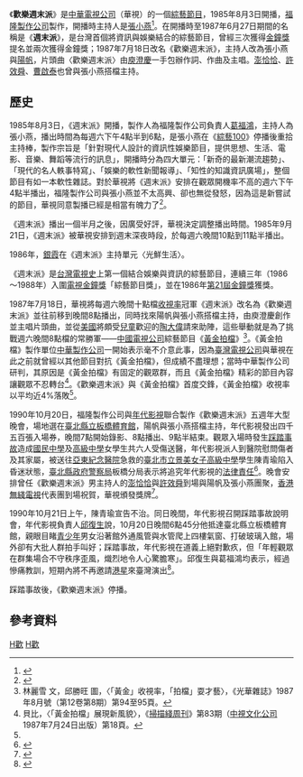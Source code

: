 {{Infobox television
| 名稱 = 歡樂週末派
| 英文名稱 = 
| 圖片 = 
| 圖說 = 
| 分類 = 綜藝節目
| 語言 = [[國語|國語]]
| 字幕 = [[中文|中文]]
| 機位 = 
| 視訊制式 = [[NTSC制式|NTSC制式]]
| 每集長 = 
| 集數 = 
| 製作人 = [[葛福鴻|葛福鴻]]
| 製作公司 = [[金星娛樂|福隆製作公司]]
| 主持 = [[張小燕_(臺灣)|張小燕]]<br>→張小燕、[[陽帆|陽帆]]
| 主演 = 
| 標語 = （夏天：）清涼有勁週末派，耶！<br>（冬天：）熱情有勁週末派，耶！
| 旁白 = 
| 監製 = 
| 國家 = {{ROC-TW}}
| 電視網 = [[中華電視公司|中華電視公司]]
| 播出國家 = {{TWN}}
| 開始 = {{start date|1985|08|03}}
| 結束 = {{end date|1990||}}
| website =  
}}
{{NoteUTC+8}}
《'''歡樂週末派'''》是[[中華電視公司|中華電視公司]]（華視）的一個[[綜藝節目|綜藝節目]]，1985年8月3日開播，[[金星娛樂|福隆製作公司]]製作，開播時主持人是[[張小燕_(臺灣)|張小燕]]<ref>{{Cite news|url=|author=李亞|title=黑得發亮的李柏巨|magazine=《華視綜合週刊》第743期|publisher=華視綜合週刊社|date=1986-01-12|accessdate=2016-02-02|language=zh-tw|pages=51－53}}</ref>。在開播時至1987年6月27日期間的名稱是《'''週末派'''》，是台灣首個將資訊與娛樂結合的綜藝節目，曾經三次獲得[[金鐘獎|金鐘獎]]提名並兩次獲得金鐘獎；1987年7月18日改名《歡樂週末派》，主持人改為張小燕與[[陽帆|陽帆]]，片頭曲〈歡樂週末派〉由[[庾澄慶|庾澄慶]]一手包辦作詞、作曲及主唱。[[澎恰恰|澎恰恰]]、[[許效舜|許效舜]]、[[曹啟泰|曹啟泰]]也曾與張小燕搭檔主持。

==歷史==
1985年8月3日，《週末派》開播，製作人為福隆製作公司負責人[[葛福鴻|葛福鴻]]，主持人為張小燕，播出時間為每週六下午4點半到6點，是張小燕在《[[綜藝100|綜藝100]]》停播後重拾主持棒，製作宗旨是「針對現代人設計的資訊性娛樂節目，提供思想、生活、電影、音樂、舞蹈等流行的訊息」，開播時分為四大單元：「新奇的最新潮流趨勢」、「現代的名人軼事特寫」、「娛樂的軟性新聞報導」、「知性的知識資訊廣場」，整個節目有如一本軟性雜誌。對於華視將《週末派》安排在觀眾開機率不高的週六下午4點半播出，福隆製作公司與張小燕並不太高興、卻也無從發怒，因為這是新嘗試的節目，華視同意製播已經是相當有魄力了<ref>{{cite news|url=|title=張小燕「周末派」 下午出爐|publisher=[[民生報|民生報]]|author=本報訊|date=1985-08-03|accessdate=2018-09-02|pages=11}}</ref>。

《週末派》播出一個半月之後，因廣受好評，華視決定調整播出時間。1985年9月21日，《週末派》被華視安排到週末深夜時段，於每週六晚間10點到11點半播出。

1986年，[[銀霞|銀霞]]在《週末派》主持單元〈光鮮生活〉。

《週末派》是[[台灣電視史|台灣電視史]]上第一個結合娛樂與資訊的綜藝節目，連續三年（1986～1988年）入圍[[電視金鐘獎|電視金鐘獎]]「綜藝節目獎」，並在1986年[[第21屆金鐘獎|第21屆金鐘獎]]獲獎。

1987年7月18日，華視將每週六晚間十點檔[[收視率|收視率]]冠軍《週末派》改名為《歡樂週末派》並往前移到晚間8點播出，同時找來陽帆與張小燕搭檔主持，由庾澄慶創作並主唱片頭曲，並從[[美國|美國]]將頗受[[兒童|兒童]]歡迎的[[陶大偉|陶大偉]]請來助陣，這些舉動就是為了挑戰週六晚間8點檔的常勝軍——[[中國電視公司|中國電視公司]]綜藝節目《[[黃金拍檔|黃金拍檔]]》<ref name="「黃金」收視率，「拍檔」耍才藝">林麗雪 文，邱勝旺 圖，〈「黃金」收視率，「拍檔」耍才藝〉，《光華雜誌》1987年8月號（第12卷第8期）第94至95頁。</ref>。《黃金拍檔》製作單位[[中華製作公司|中華製作公司]]一開始表示毫不介意此事，因為[[臺灣電視公司|臺灣電視公司]]與華視在此之前就曾經以其他節目對抗《黃金拍檔》，但成績不盡理想；當時中華製作公司研判，其原因是《黃金拍檔》有固定的觀眾群，而且《黃金拍檔》精彩的節目內容讓觀眾不忍轉台<ref>貝比，〈「黃金拍檔」展現新風貌〉，《[[掃描綫周刊|掃描綫周刊]]》第83期（[[中視文化公司|中視文化公司]]1987年7月24日出版）第18頁。</ref>。《歡樂週末派》與《黃金拍檔》首度交鋒，《黃金拍檔》收視率以平均近4%落敗<ref name="「黃金」收視率，「拍檔」耍才藝" />。

1990年10月20日，福隆製作公司與[[年代影視|年代影視]]聯合製作《歡樂週末派》五週年大型晚會，場地選在[[臺北縣立板橋體育館|臺北縣立板橋體育館]]，陽帆與張小燕搭檔主持，年代影視發出四千五百張入場券，晚間7點開始錄影、8點播出、9點半結束。觀眾入場時發生[[踩踏事故|踩踏事故]]造成[[國民中學|國民中學]]及[[高級中學|高級中學]]女學生共六人受傷送醫，年代影視派人到醫院慰問傷者及其家屬，被送往[[亞東紀念醫院|亞東紀念醫院]]急救的[[臺北市立景美女子高級中學|臺北市立景美女子高級中學]]學生陳青瑜陷入昏迷狀態，[[臺北縣政府警察局|臺北縣政府警察局]]板橋分局表示將追究年代影視的[[法律責任|法律責任]]<ref>{{cite news|url=|title=歡樂周末派 現場錄影　北縣體育館 驚傳意外|publisher=[[聯合報|聯合報]]|author=|date=1990-10-21|accessdate=2019-04-20|pages=7}}</ref>。晚會安排曾任《歡樂週末派》男主持人的[[澎恰恰|澎恰恰]]與[[許效舜|許效舜]]到場與陽帆及張小燕團聚，[[香港無綫電視|香港無綫電視]]代表團到場祝賀，華視頒發獎牌<ref>{{cite news|url=|title=歡樂周末派 今滿5歲　特別節目 明星一籮筐|publisher=民生報|author=王祖壽|date=1990-10-20|accessdate=2019-04-20|pages=12}}</ref>。

1990年10月21日上午，陳青瑜宣告不治。同日晚間，年代影視召開踩踏事故說明會，年代影視負責人[[邱復生|邱復生]]說，10月20日晚間6點45分他抵達臺北縣立板橋體育館，親眼目睹[[青少年|青少年]]男女沿著館外通風管與水管爬上四樓氣窗、打破玻璃入館，場外卻有大批人群拍手叫好；踩踏事故，年代影視在道義上絕對歉疚，但「年輕觀眾在群集場合不守秩序歪風，熾烈地令人心驚膽寒」。邱復生與葛福鴻均表示，經過慘痛教訓，短期內將不再邀請[[港星|港星]]來臺灣演出<ref>{{cite news|url=|title="周末派"錄影意外 陳青瑜不治　年代公司召開說明會 公開晚會策劃執行過程 全案目前已移送法院|publisher=民生報|author=麥若愚|date=1990-10-22|accessdate=2019-04-20|pages=10}}</ref>。

踩踏事故後，《歡樂週末派》停播。

==參考資料==
{{Reflist}}

{{金鐘獎綜藝節目獎}}
[[Category:已停播的台灣綜藝節目|H歡]]
[[Category:華視電視節目|H歡]]